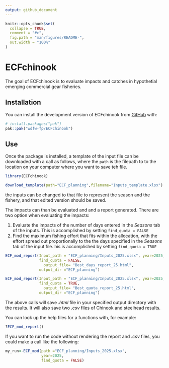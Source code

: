 ```yaml
---
output: github_document
---
```


<!-- README.md is generated from README.Rmd. Please edit that file -->

```r
knitr::opts_chunk$set(
  collapse = TRUE,
  comment = "#>",
  fig.path = "man/figures/README-",
  out.width = "100%"
)
```

# ECFchinook

<!-- badges: start -->
<!-- badges: end -->

The goal of ECFchinook is to evaluate impacts and catches in hypothetial emerging commercial gear fisheries.

## Installation

You can install the development version of ECFchinook from [GitHub](https://github.com/wdfw-fp/ECFchinook) with:

``` r
# install.packages("pak")
pak::pak("wdfw-fp/ECFchinook")
```

## Use

Once the package is installed, a template of the input file can be downloaded with a call as follows, where the `path` is the filepath to to the location on your computer where you want to save teh file. 

```r
library(ECFchinook)
```

```r
download_template(path="ECF_planning",filename="Inputs_template.xlsx")
```

the inputs can be changed to that file to represent the season and the fishery, and that edited version should be saved. 

The impacts can than be evaluated and and a report generated. There are two option when evaluating the impacts:

1. Evaluate the impacts of the number of days entered in the *Seasons* tab of the inputs. This is accomplished by setting `find_quota = FALSE`
2. Find the maximum fishing effort that fits within the allocation, with the effort spread out proportionally to the the days specified in the *Seasons* tab of the input file. his is accomplished by setting `find_quota = TRUE`

```r
ECF_mod_report(Input_path = "ECF_planning/Inputs_2025.xlsx", year=2025,
               find_quota = FALSE,
                 output_file= "Best_days_report_25.html",
               output_dir ="ECF_planning")

ECF_mod_report(Input_path = "ECF_planning/Inputs_2025.xlsx", year=2025,
               find_quota = TRUE,
                 output_file= "Best_quota_report_25.html",
               output_dir ="ECF_planning")

```

The above calls will save *.html* file in your specified output directory with the results. It will also save two *.csv* files of Chinook and steelhead results.

You can look up the help files for a functions with, for example:

```r
?ECF_mod_report()
```

If you want to run the code without rendering the report and *.csv* files, you could make a call like the following:

```r
my_run<-ECF_mod(path ="ECF_planning/Inputs_2025.xlsx",
                year=2025,
                find_quota = FALSE)
```

